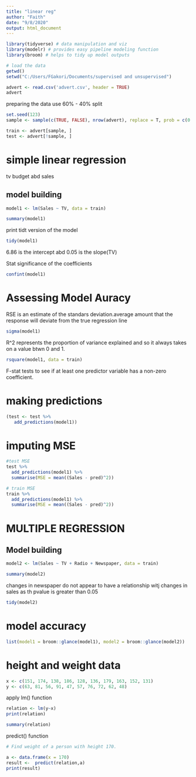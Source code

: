 ```yaml
---
title: "linear reg"
author: "Faith"
date: "9/8/2020"
output: html_document
---
```


```r
library(tidyverse) # data manipulation and viz
library(modelr) # provides easy pipeline modeling function
library(broom) # helps to tidy up model outputs
```
```r
# load the data
getwd()
setwd("C:/Users/FGakori/Documents/supervised and unsupervised")

advert <- read.csv('advert.csv', header = TRUE)
advert
```
preparing the data
use 60% - 40% split
```r
set.seed(123)
sample <- sample(c(TRUE, FALSE), nrow(advert), replace = T, prob = c(0.6,0.4))

train <- advert[sample, ]
test <- advert[!sample, ]
```


# simple linear regression
tv budget abd sales

## model building
```r
model1 <- lm(Sales ~ TV, data = train)
```

```r
summary(model1)
```

print tidt version of the model

```r
tidy(model1)
```
6.86 is the intercept abd 0.05 is the slope(TV)

Stat significance of the coefficients
```r
confint(model1)
```

# Assessing Model Auracy

RSE is an estimate of the standars deviation.average amount that the response will deviate from the true regression line
```r
sigma(model1)
```

R^2 represents the proportion of variance explained and so it always takes on a value btwn 0 and 1.
```r
rsquare(model1, data = train)

```

F-stat tests to see if at least one predictor variable has a non-zero coefficient.

# making predictions

```r
(test <- test %>%
   add_predictions(model1))
```

# imputing MSE
```r
#test MSE
test %>% 
  add_predictions(model1) %>%
  summarise(MSE = mean((Sales - pred)^2))
```
```r
# train MSE
train %>% 
  add_predictions(model1) %>%
  summarise(MSE = mean((Sales - pred)^2))
```
# MULTIPLE REGRESSION
## Model building

```r
model2 <- lm(Sales ~ TV + Radio + Newspaper, data = train)
```

```r
summary(model2)
```
changes in newspaper do not appear to have a relationship witj changes in sales as th pvalue is greater than 0.05

```r
tidy(model2)
```

# model accuracy

```r
list(model1 = broom::glance(model1), model2 = broom::glance(model2))
```


# height and weight data

```r
x <- c(151, 174, 138, 186, 128, 136, 179, 163, 152, 131)
y <- c(63, 81, 56, 91, 47, 57, 76, 72, 62, 48)
```


apply lm() function

```r
relation <- lm(y~x)
print(relation)
```

```r
summary(relation)
```

predict() function

```r
# Find weight of a person with height 170.

a <- data.frame(x = 170)
result <-  predict(relation,a)
print(result)
```

